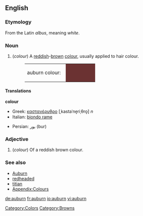 {{wikipedia}}
==English==

===Etymology===
From the Latin ''albus'', meaning ''white''.

===Noun===
#(''colour'') A [[red]]dish-[[brown]] [[color|colour]], usually applied to hair colour.
#:<table><tr><td>auburn colour: &nbsp;</td><td bgcolor="#6B3232" width="80">&nbsp; </td></tr></table>

====Translations====
'''colour'''
{{top}}
*Greek: [[καστανέρυθρο]] [ˌkastaˈne̞riˌθro̞] ''n''
*Italian: [[biondo rame]] {{m}}
{{mid}}
*Persian: [[بور]] (bur)
{{bottom}}

===Adjective===
#(''colour'') Of a reddish brown colour.

===See also===
*[[Auburn]]
*[[redheaded]]
*[[titian]]
*[[Wiktionary_Appendix:Colours|Appendix:Colours]]

[[Category:Colors]]
[[Category:Browns]]

[[de:auburn]]
[[fr:auburn]]
[[io:auburn]]
[[vi:auburn]]